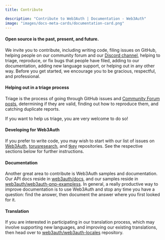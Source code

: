 ```yaml
---
title: Contribute

description: "Contribute to Web3Auth | Documentation - Web3Auth"
image: "images/docs-meta-cards/documentation-card.png"
---
```


#### Open source is the past, present, and future.

We invite you to contribute, including writing code, filing issues on GitHub, helping people on our
community forum and our [Discord channel](https://discord.gg/web3auth), helping to triage,
reproduce, or fix bugs that people have filed, adding to our documentation, adding new language
support, or helping out in any other way. Before you get started, we encourage you to be gracious,
respectful, and professional.

#### Helping out in a triage process

Triage is the process of going through GitHub issues and
[Community Forum posts](https://web3auth.io/community/), determining if they are valid, finding out
how to reproduce them, and catching duplicate reports.

If you want to help us triage, you are very welcome to do so!

#### Developing for Web3Auth

If you prefer to write code, you may wish to start with our list of issues on
[Web3Auth](https://github.com/Web3Auth), [torusresearch](https://github.com/torusresearch), and
[tkey](https://github.com/tkey) repositories. See the respective sections below for further
instructions.

#### Documentation

Another great area to contribute is Web3Auth samples and documentation. Our API docs reside in
[web3auth/docs](https://github.com/Web3Auth/web3auth-docs), and our samples reside in
[web3auth/web3auth-pnp-exampless](https://github.com/Web3Auth/web3auth-pnp-examples). In general, a
really productive way to improve documentation is to use Web3Auth and stop any time you have a
question: find the answer, then document the answer where you first looked for it.

#### Translation

If you are interested in participating in our translation process, which may involve supporting new
languages, and improving our existing translations, then head over to
[web3auth/web3auth-locales](https://github.com/Web3Auth/web3auth-locales) repository.
